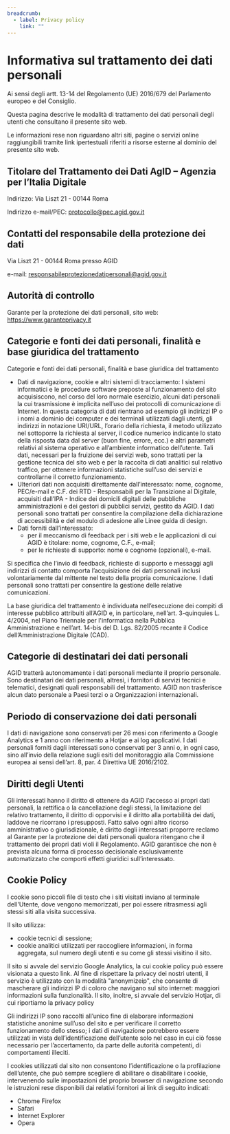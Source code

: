 ```yaml
---
breadcrumb:
  - label: Privacy policy
    link: ""
---
```


# Informativa sul trattamento dei dati personali

Ai sensi degli artt. 13-14 del Regolamento (UE) 2016/679 del Parlamento europeo
e del Consiglio.

Questa pagina descrive le modalità di trattamento dei dati personali degli
utenti che consultano il presente sito web.

Le informazioni rese non riguardano altri siti, pagine o servizi online
raggiungibili tramite link ipertestuali riferiti a risorse esterne al dominio
del presente sito web.

## Titolare del Trattamento dei Dati AgID – Agenzia per l’Italia Digitale

Indirizzo: Via Liszt 21 - 00144 Roma

Indirizzo e-mail/PEC: protocollo@pec.agid.gov.it

## Contatti del responsabile della protezione dei dati

Via Liszt 21 - 00144 Roma presso AGID

e-mail: responsabileprotezionedatipersonali@agid.gov.it

## Autorità di controllo 

Garante per la protezione dei dati personali, sito web:
https://www.garanteprivacy.it

## Categorie e fonti dei dati personali, finalità e base giuridica del trattamento

Categorie e fonti dei dati personali, finalità e base giuridica del trattamento
* Dati di navigazione, cookie e altri sistemi di tracciamento:
  I sistemi informatici e le procedure software preposte al funzionamento del sito acquisiscono, nel corso del loro
  normale esercizio, alcuni dati personali la cui trasmissione è implicita nell’uso dei protocolli di comunicazione di
  Internet. In questa categoria di dati rientrano ad esempio gli indirizzi IP o i nomi a dominio dei computer e dei
  terminali utilizzati dagli utenti, gli indirizzi in notazione URI/URL, l’orario della richiesta, il metodo utilizzato nel
  sottoporre la richiesta al server, il codice numerico indicante lo stato della risposta data dal server (buon fine,
  errore, ecc.) e altri parametri relativi al sistema operativo e all’ambiente informatico dell’utente.
  Tali dati, necessari per la fruizione dei servizi web, sono trattati per la gestione tecnica del sito web e per la
  raccolta di dati analitici sul relativo traffico, per ottenere informazioni statistiche sull’uso dei servizi e controllarne
  il corretto funzionamento.
* Ulteriori dati non acquisiti direttamente dall’interessato:
  nome, cognome, PEC/e-mail e C.F. dei RTD - Responsabili per la Transizione al Digitale, acquisiti dall’IPA - Indice dei
  domicili digitali delle pubbliche amministrazioni e dei gestori di pubblici servizi, gestito da AGID.
  I dati personali sono trattati per consentire la compilazione della dichiarazione di accessibilità e del modulo di
  adesione alle Linee guida di design.
* Dati forniti dall’interessato:
  - per il meccanismo di feedback per i siti web e le applicazioni di cui AGID è titolare: nome, cognome, C.F., e-mail;
  - per le richieste di supporto: nome e cognome (opzionali), e-mail.

Si specifica che l’invio di feedback, richieste di supporto e messaggi agli indirizzi di contatto comporta l’acquisizione
dei dati personali inclusi volontariamente dal mittente nel testo della propria comunicazione.
I dati personali sono trattati per consentire la gestione delle relative comunicazioni.

La base giuridica del trattamento è individuata nell’esecuzione dei compiti di interesse pubblico attribuiti all’AGID e, in
particolare, nell’art. 3-quinquies L. 4/2004, nel Piano Triennale per l&#39;informatica nella Pubblica Amministrazione e
nell’art. 14-bis del D. Lgs. 82/2005 recante il Codice dell’Amministrazione Digitale (CAD).

## Categorie di destinatari dei dati personali 

AGID tratterà autonomamente i dati personali mediante il proprio personale. Sono destinatari dei dati personali,
altresì, i fornitori di servizi tecnici e telematici, designati quali responsabili del trattamento.
AGID non trasferisce alcun dato personale a Paesi terzi o a Organizzazioni internazionali.

## Periodo di conservazione dei dati personali 

I dati di navigazione sono conservati per 26 mesi con riferimento a Google Analytics e 1 anno con riferimento a Hotjar
e ai log applicativi.
I dati personali forniti dagli interessati sono conservati per 3 anni o, in ogni caso, sino all’invio della relazione sugli esiti
del monitoraggio alla Commissione europea ai sensi dell’art. 8, par. 4 Direttiva UE 2016/2102.

## Diritti degli Utenti 

Gli interessati hanno il diritto di ottenere da AGID l’accesso ai propri dati personali, la rettifica o la cancellazione degli
stessi, la limitazione del relativo trattamento, il diritto di opporvisi e il diritto alla portabilità dei dati, laddove ne
ricorrano i presupposti.
Fatto salvo ogni altro ricorso amministrativo o giurisdizionale, è diritto degli interessati proporre reclamo al Garante
per la protezione dei dati personali qualora ritengano che il trattamento dei propri dati violi il Regolamento.
AGID garantisce che non è prevista alcuna forma di processo decisionale esclusivamente automatizzato che comporti
effetti giuridici sull’interessato.

## Cookie Policy 

I cookie sono piccoli file di testo che i siti visitati inviano al
terminale dell'Utente, dove vengono memorizzati, per poi essere ritrasmessi agli
stessi siti alla visita successiva.

Il sito utilizza:

- cookie tecnici di sessione; 
- cookie analitici utilizzati per raccogliere
informazioni, in forma aggregata, sul numero degli utenti e su come gli stessi
visitino il sito. 

Il sito si avvale del servizio Google Analytics, la cui cookie
policy può essere visionata a questo link. Al fine di rispettare la privacy dei
nostri utenti, il servizio è utilizzato con la modalità "anonymizeip", che
consente di mascherare gli indirizzi IP di coloro che navigano sul sito
internet: maggiori informazioni sulla funzionalità. Il sito, inoltre, si avvale
del servizio Hotjar, di cui riportiamo la privacy policy 

Gli indirizzi IP sono raccolti all’unico fine di elaborare informazioni
statistiche anonime sull’uso del sito e per verificare il corretto funzionamento
dello stesso; i dati di navigazione potrebbero essere utilizzati in vista
dell’identificazione dell’utente solo nel caso in cui ciò fosse necessario per
l’accertamento, da parte delle autorità competenti, di comportamenti illeciti.

I cookies utilizzati dal sito non consentono l’identificazione o la profilazione
dell’utente, che può sempre scegliere di abilitare o disabilitare i cookie,
intervenendo sulle impostazioni del proprio browser di navigazione secondo le
istruzioni rese disponibili dai relativi fornitori ai link di seguito indicati: 

- Chrome Firefox
- Safari
- Internet Explorer
- Opera

